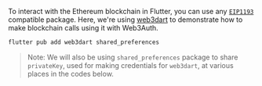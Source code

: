 To interact with the Ethereum blockchain in Flutter, you can use any [`EIP1193`](https://eips.ethereum.org/EIPS/eip-1193) compatible package. Here,
we're using [web3dart](https://pub.dev/packages/web3dart) to demonstrate how to make blockchain calls using it with Web3Auth.

```dart
flutter pub add web3dart shared_preferences
```

> Note: We will also be using `shared_preferences` package to share `privateKey`, used for making credentials for `web3dart`, at various places in the
> codes below.
